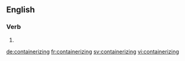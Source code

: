 ==English==

===Verb===
{{head|en}}

# {{present participle of|containerize}}

[[de:containerizing]]
[[fr:containerizing]]
[[sv:containerizing]]
[[vi:containerizing]]